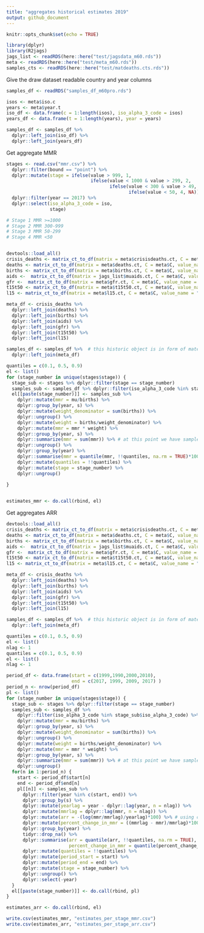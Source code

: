 ```yaml
---
title: "aggregates historical estimates 2019"
output: github_document
---
```


```r
knitr::opts_chunk$set(echo = TRUE)
```

```r
library(dplyr)
library(R2jags)
jags_list <- readRDS(here::here("test/jagsdata_m60.rds"))
meta <- readRDS(here::here("test/meta_m60.rds"))
samples_cts <- readRDS(here::here("test/matdeaths.cts.rds"))
```

Give the draw dataset readable country and year columns
```r
samples_df <- readRDS("samples_df_m60pro.rds")

isos <- meta$iso.c
years <- meta$year.t
iso_df <- data.frame(c = 1:length(isos), iso_alpha_3_code = isos)
years_df <- data.frame(t = 1:length(years), year = years)

samples_df <- samples_df %>% 
  dplyr::left_join(iso_df) %>% 
  dplyr::left_join(years_df)
```

Get aggregate MMR
```r
stages <- read.csv("mmr.csv") %>%
  dplyr::filter(bound == "point") %>%
  dplyr::mutate(stage = ifelse(value > 999, 1,
                               ifelse(value < 1000 & value > 299, 2,
                                      ifelse(value < 300 & value > 49, 3,
                                             ifelse(value < 50, 4, NA))))) %>%
  dplyr::filter(year == 2017) %>%
  dplyr::select(iso_alpha_3_code = iso,
                stage)

# Stage 1 MMR >=1000
# Stage 2 MMR 300-999
# Stage 3 MMR 50-299
# Stage 4 MMR <50


devtools::load_all()
crisis_deaths <- matrix_ct_to_df(matrix = meta$crisisdeaths.ct, C = meta$C, value_name = "crisis_deaths")
deaths <- matrix_ct_to_df(matrix = meta$deaths.ct, C = meta$C, value_name = "deaths")
births <- matrix_ct_to_df(matrix = meta$births.ct, C = meta$C, value_name = "births")
aids <-  matrix_ct_to_df(matrix = jags_list$muaids.ct, C = meta$C, value_name = "aids")
gfr <-  matrix_ct_to_df(matrix = meta$gfr.ct, C = meta$C, value_name = "gfr")
t15t50 <- matrix_ct_to_df(matrix = meta$t15t50.ct, C = meta$C, value_name = "t15t50")
l15 <- matrix_ct_to_df(matrix = meta$l15.ct, C = meta$C, value_name = "l15")

meta_df <- crisis_deaths %>% 
  dplyr::left_join(deaths) %>% 
  dplyr::left_join(births) %>% 
  dplyr::left_join(aids) %>%
  dplyr::left_join(gfr) %>%
  dplyr::left_join(t15t50) %>%
  dplyr::left_join(l15)

samples_df <- samples_df %>%  # this historic object is in form of maternal deaths so we turn make into mmr by dividing by births below
  dplyr::left_join(meta_df) 

quantiles = c(0.1, 0.5, 0.9)
el <- list()
for (stage_number in unique(stages$stage)) {
  stage_sub <- stages %>% dplyr::filter(stage == stage_number)
  samples_sub <- samples_df %>% dplyr::filter(iso_alpha_3_code %in% stage_sub$iso_alpha_3_code)
  el[[paste(stage_number)]] <- samples_sub %>%
    dplyr::mutate(mmr = mu/births) %>%
    dplyr::group_by(year, s) %>%
    dplyr::mutate(weight_denominator = sum(births)) %>%
    dplyr::ungroup() %>%
    dplyr::mutate(weight = births/weight_denominator) %>%
    dplyr::mutate(mmr = mmr * weight) %>%
    dplyr::group_by(year, s) %>%
    dplyr::summarize(mmr = sum(mmr)) %>% # at this point we have samples for region instead of country (or w/e grouping)
    dplyr::ungroup() %>%
    dplyr::group_by(year) %>%
    dplyr::summarise(mmr = quantile(mmr, !!quantiles, na.rm = TRUE)*100000) %>%
    dplyr::mutate(quantiles = !!quantiles) %>%
    dplyr::mutate(stage = stage_number) %>%
    dplyr::ungroup()
  
}


estimates_mmr <- do.call(rbind, el)


```

Get aggregates ARR
```r


devtools::load_all()
crisis_deaths <- matrix_ct_to_df(matrix = meta$crisisdeaths.ct, C = meta$C, value_name = "crisis_deaths")
deaths <- matrix_ct_to_df(matrix = meta$deaths.ct, C = meta$C, value_name = "deaths")
births <- matrix_ct_to_df(matrix = meta$births.ct, C = meta$C, value_name = "births")
aids <-  matrix_ct_to_df(matrix = jags_list$muaids.ct, C = meta$C, value_name = "aids")
gfr <-  matrix_ct_to_df(matrix = meta$gfr.ct, C = meta$C, value_name = "gfr")
t15t50 <- matrix_ct_to_df(matrix = meta$t15t50.ct, C = meta$C, value_name = "t15t50")
l15 <- matrix_ct_to_df(matrix = meta$l15.ct, C = meta$C, value_name = "l15")

meta_df <- crisis_deaths %>% 
  dplyr::left_join(deaths) %>% 
  dplyr::left_join(births) %>% 
  dplyr::left_join(aids) %>%
  dplyr::left_join(gfr) %>%
  dplyr::left_join(t15t50) %>%
  dplyr::left_join(l15)

samples_df <- samples_df %>%  # this historic object is in form of maternal deaths so we turn make into mmr by dividing by births below
  dplyr::left_join(meta_df) 

quantiles = c(0.1, 0.5, 0.9)
el <- list()
nlag <- 1
quantiles = c(0.1, 0.5, 0.9)
el <- list()
nlag <- 1

period_df <- data.frame(start = c(1999,1990,2000,2010),
                        end = c(2017, 1999, 2009, 2017) )
period_n <- nrow(period_df)
pl <- list()
for (stage_number in unique(stages$stage)) {
  stage_sub <- stages %>% dplyr::filter(stage == stage_number)
  samples_sub <- samples_df %>% 
    dplyr::filter(iso_alpha_3_code %in% stage_sub$iso_alpha_3_code) %>%
    dplyr::mutate(mmr = mu/births) %>%
    dplyr::group_by(year, s) %>%
    dplyr::mutate(weight_denominator = sum(births)) %>%
    dplyr::ungroup() %>%
    dplyr::mutate(weight = births/weight_denominator) %>%
    dplyr::mutate(mmr = mmr * weight) %>%
    dplyr::group_by(year, s) %>%
    dplyr::summarize(mmr = sum(mmr)) %>% # at this point we have samples for region instead of country (or w/e grouping)
    dplyr::ungroup()
  for(n in 1:period_n) {
    start <- period_df$start[n]
    end <- period_df$end[n]
    pl[[n]] <- samples_sub %>%
      dplyr::filter(year %in% c(start, end)) %>%
      dplyr::group_by(s) %>%
      dplyr::mutate(yearlag = year - dplyr::lag(year, n = nlag)) %>%
      dplyr::mutate(mmrlag = dplyr::lag(mmr, n = nlag)) %>%
      dplyr::mutate(arr = -(log(mmr/mmrlag)/yearlag)*100) %>% # using continuous form of reduction
      dplyr::mutate(percent_change_in_mmr = ((mmrlag - mmr)/mmrlag)*100) %>% 
      dplyr::group_by(year) %>%
      tidyr::drop_na() %>%
      dplyr::summarise(arr = quantile(arr, !!quantiles, na.rm = TRUE),
                       percent_change_in_mmr = quantile(percent_change_in_mmr, !!quantiles, na.rm = TRUE)) %>%
      dplyr::mutate(quantiles = !!quantiles) %>%
      dplyr::mutate(period_start = start) %>%
      dplyr::mutate(period_end = end) %>%
      dplyr::mutate(stage = stage_number) %>%
      dplyr::ungroup() %>%
      dplyr::select(-year)
  }
  el[[paste(stage_number)]] <- do.call(rbind, pl)
}

estimates_arr <- do.call(rbind, el)
```
```r
write.csv(estimates_mmr, "estimates_per_stage_mmr.csv")
write.csv(estimates_arr, "estimates_per_stage_arr.csv")

```
